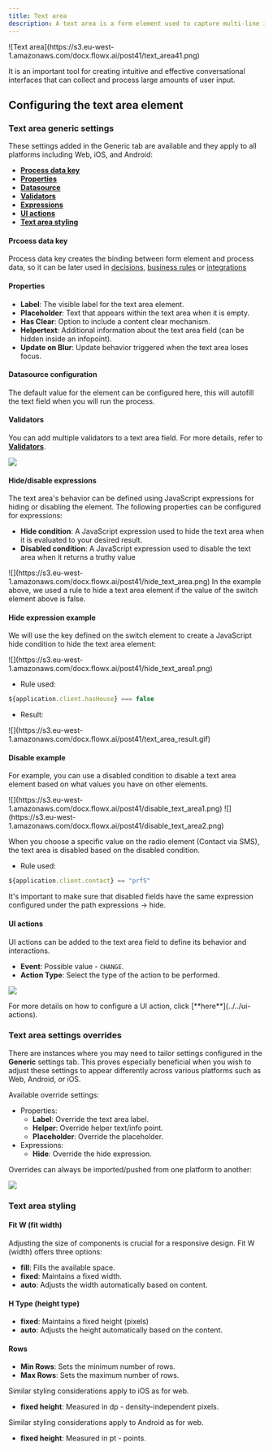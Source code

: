 ```yaml
---
title: Text area
description: A text area is a form element used to capture multi-line input from users in a conversational interface. The text area component is typically used for longer inputs such as descriptions, comments, or feedback, providing users with more space to type their responses. 
---
```


<Frame>
![Text area](https://s3.eu-west-1.amazonaws.com/docx.flowx.ai/post41/text_area41.png)
</Frame>

It is an important tool for creating intuitive and effective conversational interfaces that can collect and process large amounts of user input.

## Configuring the text area element

### Text area generic settings

These settings added in the Generic tab are available and they apply to all platforms including Web, iOS, and Android:

- [**Process data key**](#prcoess-data-key)
- [**Properties**](#properties)
- [**Datasource**](#datasource-configuration)
- [**Validators**](#validators)
- [**Expressions**](#expressions)
- [**UI actions**](#ui-actions)
- [**Text area styling**](#text-area-styling)

#### Prcoess data key
   
Process data key creates the binding between form element and process data, so it can be later used in [decisions](../../../node/exclusive-gateway-node), [business rules](../../../actions/business-rule-action/business-rule-action) or [integrations](../../../node/message-send-received-task-node#from-integration)

#### Properties

* **Label**: The visible label for the text area element.
* **Placeholder**: Text that appears within the text area when it is empty.
* **Has Clear**: Option to include a content clear mechanism.
* **Helpertext**: Additional information about the text area field (can be hidden inside an infopoint).
* **Update on Blur**: Update behavior triggered when the text area loses focus.

#### Datasource configuration

The default value for the element can be configured here, this will autofill the text field when you will run the process.

#### Validators

You can add multiple validators to a text area field. For more details, refer to [**Validators**](../../validators).

![](https://s3.eu-west-1.amazonaws.com/docx.flowx.ai/building-blocks/ui-designer/text_area_props.png)

#### Hide/disable expressions

The text area's behavior can be defined using JavaScript expressions for hiding or disabling the element. The following properties can be configured for expressions:
   
* **Hide condition**: A JavaScript expression used to hide the text area when it is evaluated to your desired result. 
* **Disabled condition**: A JavaScript expression used to disable the text area when it returns a truthy value

<Frame>
![](https://s3.eu-west-1.amazonaws.com/docx.flowx.ai/post41/hide_text_area.png)
</Frame>

<Info>
In the example above, we used a rule to hide a text area element if the value of the switch element above is false.
</Info>

#### Hide expression example

We will use the key defined on the switch element to create a JavaScript hide condition to hide the text area element:

<Frame>
![](https://s3.eu-west-1.amazonaws.com/docx.flowx.ai/post41/hide_text_area1.png)
</Frame>

* Rule used:

```javascript
${application.client.hasHouse} === false
```

* Result:

<Frame>
![](https://s3.eu-west-1.amazonaws.com/docx.flowx.ai/post41/text_area_result.gif)
</Frame>

#### Disable example

For example, you can use a disabled condition to disable a text area element based on what values you have on other elements.

<Frame>
![](https://s3.eu-west-1.amazonaws.com/docx.flowx.ai/post41/disable_text_area1.png)
![](https://s3.eu-west-1.amazonaws.com/docx.flowx.ai/post41/disable_text_area2.png)
</Frame>

When you choose a specific value on the radio element (Contact via SMS), the text area is disabled based on the disabled condition.

* Rule used:

```javascript
${application.client.contact} == "prfS"
```

<Info>
It's important to make sure that disabled fields have the same expression configured under the path expressions → hide.
</Info>


#### UI actions

UI actions can be added to the text area field to define its behavior and interactions.

* **Event**: Possible value - `CHANGE`.
* **Action Type**: Select the type of the action to be performed.

![](https://s3.eu-west-1.amazonaws.com/docx.flowx.ai/building-blocks/ui-designer/text_area_props1.png)

<Tip>
For more details on how to configure a UI action, click [**here**](../../ui-actions).
</Tip>


### Text area settings overrides

There are instances where you may need to tailor settings configured in the **Generic** settings tab. This proves especially beneficial when you wish to adjust these settings to appear differently across various platforms such as Web, Android, or iOS.

Available override settings:

* Properties:
    * **Label**: Override the text area label.
    * **Helper**: Override helper text/info point.
    * **Placeholder**: Override the placeholder.
* Expressions:
    * **Hide**: Override the hide expression.

<Tip>
Overrides can always be imported/pushed from one platform to another:

![](https://s3.eu-west-1.amazonaws.com/docx.flowx.ai/release40/importing_pushing_overrides.gif)

</Tip>


### Text area styling

<Tabs>
<Tab title="Web">
<Tabs>
<Tab title="Sizing">

#### Fit W (fit width)

Adjusting the size of components is crucial for a responsive design. Fit W (width) offers three options:

* **fill**: Fills the available space.
* **fixed**: Maintains a fixed width.
* **auto**: Adjusts the width automatically based on content.

#### H Type (height type)

* **fixed**: Maintains a fixed height (pixels)
* **auto**: Adjusts the height automatically based on the content.

#### Rows 

* **Min Rows**: Sets the minimum number of rows.
* **Max Rows**: Sets the maximum number of rows.

</Tab>
</Tabs>
</Tab>
<Tab title ="iOS">

Similar styling considerations apply to iOS as for web. 

* **fixed height**: Measured in dp - density-independent pixels.

</Tab>
<Tab title ="Android">

Similar styling considerations apply to Android as for web.

* **fixed height**: Measured in pt - points.


</Tab>
</Tabs>


